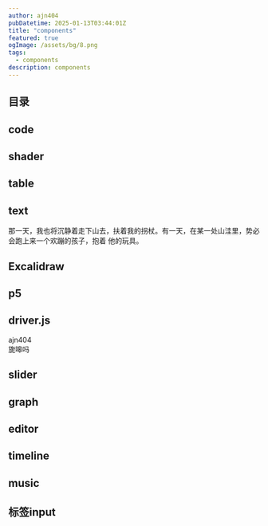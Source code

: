 ```yaml
---
author: ajn404
pubDatetime: 2025-01-13T03:44:01Z
title: "components"
featured: true
ogImage: /assets/bg/8.png
tags:
  - components
description: components
---
```



## 目录

## code

<CodeFromUrl lang="tsx" highlightRange="1,10" url="src/config.ts" />

## shader

<ShaderTemplateUrl
  width="30"
  height="30"
  fragmentShaderPath="/assets/glsl/bookOfShader/demo/8.frag"
  client:only="react"
/>

<DemoImageFadeShader client:load />

## table

<TanstackTable client:visible />

## text

<Text client:visible>
  那一天，我也将沉静着走下山去，扶着我的拐杖。有一天，在某一处山洼里，势必会跑上来一个欢蹦的孩子，抱着
  他的玩具。
</Text>

## Excalidraw

<Excalidraw
  viewModeEnabled="true"
  file="Hooke"
  className="w-[60vw] m-auto my-10"
/>

## p5

<SpringV2 showControl="true" client:load />

## driver.js

<DriverNoText client:load elements="ajn404,e3-7" />

<div class="ajn404" data-description="ajn404">
  <Text client:visible>ajn404</Text>
</div>

<div class="e3-7" data-description="旎嗥吗">
  <Text client:visible>旎嗥吗</Text>
</div>

## slider


<ImagesSlider client:load />

## graph


<Graph client:load />

## editor


<Editor client:only="react" />

## timeline


<TimelineDemo client:load />

## music


<Peaks client:load />

## 标签input

<Tagify initialValue="rust,swift" client:only="react" />
